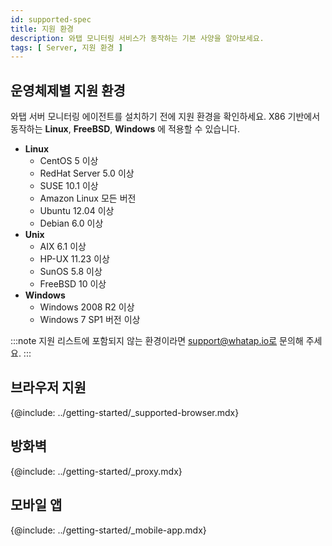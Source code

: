 ```yaml
---
id: supported-spec
title: 지원 환경
description: 와탭 모니터링 서비스가 동작하는 기본 사양을 알아보세요.
tags: [ Server, 지원 환경 ]
---
```


## 운영체제별 지원 환경

와탭 서버 모니터링 에이전트를 설치하기 전에 지원 환경을 확인하세요. X86 기반에서 동작하는 **Linux**, **FreeBSD**, **Windows** 에 적용할 수 있습니다.

<!-- * Rocky Linux 8 이상 -->

* **Linux**  
    * CentOS 5 이상
    * RedHat Server 5.0 이상
    * SUSE 10.1 이상
    * Amazon Linux 모든 버전 
    * Ubuntu 12.04 이상
    * Debian 6.0 이상
* **Unix**  
    * AIX 6.1 이상
    * HP-UX 11.23 이상
    * SunOS 5.8 이상
    * FreeBSD 10 이상
* **Windows**    
    * Windows 2008 R2 이상
    * Windows 7 SP1 버전 이상

:::note
지원 리스트에 포함되지 않는 환경이라면 support@whatap.io로 문의해 주세요.
:::

## 브라우저 지원

{@include: ../getting-started/_supported-browser.mdx}  

## 방화벽

{@include: ../getting-started/_proxy.mdx}  

## 모바일 앱

{@include: ../getting-started/_mobile-app.mdx}
